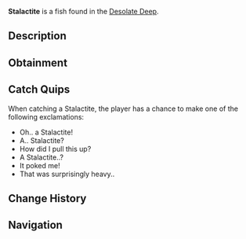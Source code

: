 {{FishInfobox
|image          = Stalactite.png
|rarity         = Trash
|sea            = First Sea
|location       = [[Desolate Deep]]
|sublocation    = 
|sources        = Coral Geode, Crab Cage, Fishing Rod
|radar_location = 
|xp             = 20
|weather        = 
|time           = 
|season         = 
|bait           = Magnet
|base_weight    = 13
|base_value     = 35
|weight_range   = 7
|base_chance    = 2200
|base_resil     = 80
}}
'''Stalactite''' is a {{Rarity|Trash}} fish found in the [[Desolate Deep]].

== Description ==
{{Description|A sharp and spiky rock formation that has fallen from the ceiling of a formidable cavern.|Bestiary Entry}}

== Obtainment ==
{{Description|Find it fallen in the waters of the Desolate Deep.|Bestiary Hint}}
{{Fish Availability|
Desolate Deep/Brine Pool
Desolate Deep/Desolate Pocket
|top_rods      = 
Flimsy Rod\295799.74\370555.97;
Training Rod\280634.02\407343.54;
Krampus's Rod\189424.02\298500.08;
Leviathan's Fang Rod\185828.09\255753.43;
Free Spirit Rod\184113.28\217052.61;
Plastic Rod\167550.2\264037.98;
Fast Rod\180299.71\301295.26;
Magma Rod\183466.77\289113.29;
Heaven's Rod\147018.93\199349.92;
Trident Rod\177458.07\173951.32;
Astralhook Rod\168268.64\288794.06;
Ethereal Prism Rod\163116.75\275811.03;
No-Life Rod\160852.31\232623.85;
Seraphic Rod\159286.32\247206.1;
Challenger's Rod\152662.25\213073.21;
Rod Of The Forgotten Fang\152487.89\223724.54;
Blazebringer Rod\151240.92\206854.22;
Rod Of The Exalted One\148881.86\201054.69;
Rod Of The Depths\147770.69\198643.84;
Verdant Shear Rod\147488.91\191777.99;
Depthseeker Rod\147260.67\174149.69;
Zeus Rod\147036.65\194189.35;
Avalanche Rod\145871\156030.72;
Volcanic Rod\142583.88\147360.92;
Steady Rod\76857.6\74267.78
|recommended   = Training Rod
}}

== Catch Quips ==
When catching a Stalactite, the player has a chance to make one of the following exclamations:
* Oh.. a Stalactite!
* A.. Stalactite?
* How did I pull this up?
* A Stalactite..?
* It poked me!
* That was surprisingly heavy..

== Change History ==
{{Change History|{{subst:Current Version}}}}

== Navigation ==
{{Fish Navbox|Desolate Deep}}